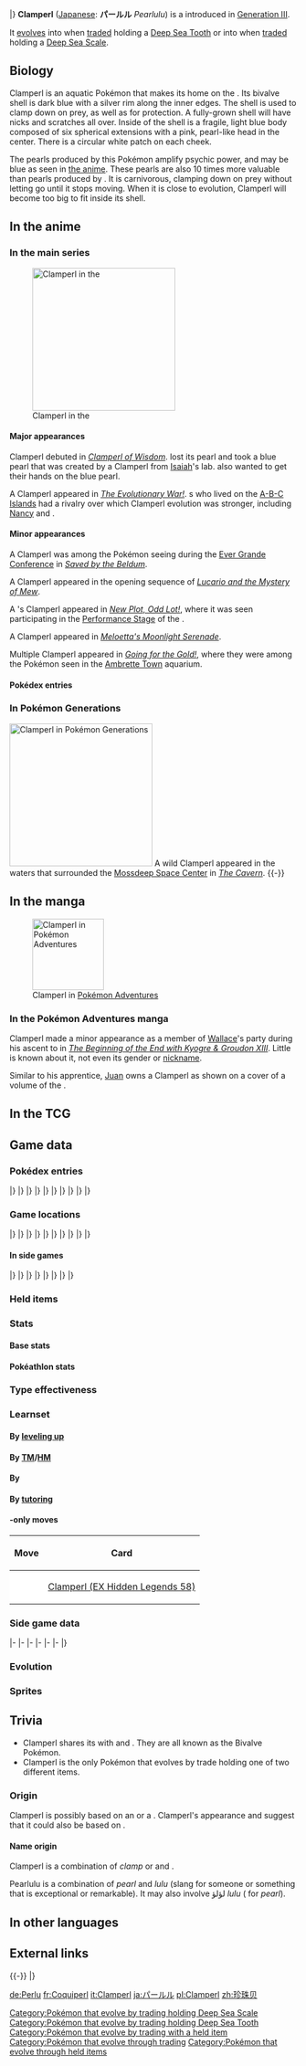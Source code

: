 {{PokémonPrevNext/Head|type=Water}}
{{PokémonPrevNext/GO|species=Clamperl}}
{{PokémonPrevNext/Pokémon|type=Water|prevnum=365|prev=Walrein|nextnum=367|next=Huntail|roundleft=bl|roundright=br}}
|}
{{Pokémon Infobox
|name=Clamperl
|jname=パールル
|jtranslit=Pāruru
|tmname=Pearlulu
|ndex=366
|hdex=176
|hdex6=185
|karea=Coastal
|kdex=141
|obrow=064
|typebox=1
|type1=Water
|category=Bivalve
|height-ftin=1'04"
|height-m=0.4
|weight-lbs=115.7
|weight-kg=52.5
|abilityn=d
|ability1=Shell Armor
|abilityd=Rattled
|egggroupn=1
|egggroup1=Water 1
|eggcycles=20
|evtotal=1
|evde=1
|expyield=69
|oldexp=142
|lv100exp=600,000
|gendercode=127
|color=Blue
|catchrate=255
|body=01
|pokefordex=clamperl
|generation=3
|friendship=70
}}
'''Clamperl''' ([[List of Japanese Pokémon names|Japanese]]: '''パールル''' ''Pearlulu'') is a {{type|Water}} {{OBP|Pokémon|species}} introduced in [[Generation III]].

It [[Evolution|evolves]] into {{p|Huntail}} when [[trade]]d holding a [[Deep Sea Tooth]] or into {{p|Gorebyss}} when [[trade]]d holding a [[Deep Sea Scale]].

==Biology==
Clamperl is an aquatic Pokémon that makes its home on the {{DL|List of Pokémon by habitat|Sea Pokémon|seafloor}}. Its bivalve shell is dark blue with a silver rim along the inner edges. The shell is used to clamp down on prey, as well as for protection. A fully-grown shell will have nicks and scratches all over. Inside of the shell is a fragile, light blue body composed of six spherical extensions with a pink, pearl-like head in the center. There is a circular white patch on each cheek. 

The pearls produced by this Pokémon amplify psychic power, and may be blue as seen in [[AG093|the anime]]. These pearls are also 10 times more valuable than pearls produced by {{p|Shellder}}. It is carnivorous, clamping down on prey without letting go until it stops moving. When it is close to evolution, Clamperl will become too big to fit inside its shell.

==In the anime==
===In the main series===
[[File:Clamperl anime.png|left|thumb|250px|Clamperl in the {{pkmn|anime}}]]
====Major appearances====
Clamperl debuted in ''[[AG093|Clamperl of Wisdom]]''. {{DL|Recurring wild Pokémon in the anime|Spoink}} lost its pearl and took a blue pearl that was created by a Clamperl from [[Isaiah]]'s lab. {{TRT}} also wanted to get their hands on the blue pearl.

A Clamperl appeared in ''[[AG095|The Evolutionary War!]]''. {{pkmn|Trainer}}s who lived on the [[A-B-C Islands]] had a rivalry over which Clamperl evolution was stronger, including [[Nancy]] and {{OBP|Keith|AG095}}.

====Minor appearances====
A Clamperl was among the Pokémon seeing during the [[Ever Grande Conference]] in ''[[AG126|Saved by the Beldum]]''.

A Clamperl appeared in the opening sequence of ''[[M08|Lucario and the Mystery of Mew]]''.

A {{pkmn|Coordinator}}'s Clamperl appeared in ''[[AG174|New Plot, Odd Lot!]]'', where it was seen participating in the [[Appeal|Performance Stage]] of the {{ci|Mulberry}} {{pkmn|Contest}}.

A Clamperl appeared in ''[[PK24|Meloetta's Moonlight Serenade]]''.

Multiple Clamperl appeared in ''[[XY022|Going for the Gold!]]'', where they were among the Pokémon seen in the [[Ambrette Town]] aquarium.

====Pokédex entries====
{{Animedexheader|Hoenn}}
{{Animedexbody|AG093|Clamperl|May's Pokédex|Clamperl, the Bivalve Pokémon. Clamperl holds a powerful shell that's useful in not only protecting itself, but also in clamping down on prey.}}
{{Animedexfooter/Pokémon|''Advanced Generation''|Hoenn}}

===In Pokémon Generations===
[[File:Tentacool Huntail Carvanha Clamperl PG.png|thumb|250px|Clamperl in [[Pokémon Generations]]]]
A wild Clamperl appeared in the waters that surrounded the [[Mossdeep Space Center]] in ''[[PG08|The Cavern]]''.
{{-}}

==In the manga==
[[File:Wallace Clamperl Adventures.png|thumb|125px|Clamperl in [[Pokémon Adventures]]]]
===In the Pokémon Adventures manga===
Clamperl made a minor appearance as a member of [[Wallace]]'s party during his ascent to {{pkmn|Champion}} in ''[[PS251|The Beginning of the End with Kyogre & Groudon XIII]]''. Little is known about it, not even its gender or [[nickname]].

Similar to his apprentice, [[Juan]] owns a Clamperl as shown on a cover of a volume of the {{chap|Ruby & Sapphire}}.

==In the TCG==
{{main|Clamperl (TCG)}}

==Game data==
===Pokédex entries===
{{Dex/Header|type=Water}}
{{Dex/NA|gen=III}}
{{Dex/Gen|gen=III}}
{{Dex/Entry1|v=Ruby|t=FFF|entry=Clamperl's sturdy shell is not only good for protection - it is also used for {{m|clamp}}ing and catching prey. A fully grown Clamperl's shell will be scored with nicks and scratches all over.}}
{{Dex/Entry1|v=Sapphire|t=FFF|entry=Clamperl grows while being protected by its {{a|Shell Armor|rock-hard shell}}. When its body becomes too large to fit inside the shell, it is sure evidence that this Pokémon is getting close to [[evolution]].}}
{{Dex/Entry1|v=Emerald|t=FFF|entry=A Clamperl slams its shell closed on prey to prevent escape. The pearl it creates upon evolution is said to be infused with a mysterious energy.}}
{{Dex/Entry2|v=FireRed|v2=LeafGreen|entry=It is protected by a {{m|Iron Defense|sturdy shell}}. Once in a lifetime, it makes a magnificent pearl.}}
|}
|}
{{Dex/Gen|gen=IV}}
{{Dex/Entry3|v=Diamond|v2=Pearl|v3=Platinum|entry=It makes a single pearl during its lifetime. The pearl is said to amplify psychic power.}}
{{Dex/Entry2|v=HeartGold|v2=SoulSilver|entry=When it evolves, it makes a mysterious pearl that amplifies psychic powers when it's held.}}
|}
|}
{{Dex/Gen|gen=V}}
{{Dex/Entry2|v=Black|v2=White|t=FFF|entry=It makes a single pearl during its lifetime. The pearl is said to amplify psychic power.}}
{{Dex/Entry2|v=Black 2|v2=White 2|t=FFF|entry=It makes a single pearl during its lifetime. The pearl is said to amplify psychic power.}}
|}
|}
{{Dex/Gen|gen=VI}}
{{Dex/Entry1|v=X|t=FFF|entry=When it evolves, it makes a mysterious pearl that amplifies psychic powers when it's held.}}
{{Dex/Entry1|v=Y|entry=It is protected by a {{m|Iron Defense|sturdy shell}}. Once in a lifetime, it makes a magnificent pearl.}}
{{Dex/Entry1|t=FFF|v=Omega Ruby|entry=Clamperl's sturdy shell is not only good for protection—it is also used for clamping and catching prey. A fully grown Clamperl's shell will be scored with nicks and scratches all over.
}}
{{Dex/Entry1|t=FFF|v=Alpha Sapphire|entry=Clamperl grows while being protected by its rock-hard shell. When its body becomes too large to fit inside the shell, it is sure evidence that this Pokémon is getting close to evolution.
}}
|}
|}
{{Dex/Gen|gen=VII}}
{{Dex/Entry1|v=Ultra Sun|entry=Despite its appearance, it's carnivorous. It clamps down on its prey with both sides of its shell and doesn't let go until they stop moving.}}
{{Dex/Entry1|v=Ultra Moon|entry=Clamperl's pearls are exceedingly precious. They can be more than 10 times as costly as Shellder's pearls.}}
|}
|}
{{Dex/Footer}}

===Game locations===
{{Availability/Header|type=Water}}
{{Availability/NA|gen=III}}
{{Availability/Gen|gen=III}}
{{Availability/Entry2|v=Ruby|v2=Sapphire|t=FFF|t2=FFF|area=[[Underwater]] on [[Route]]s {{rtn|124|Hoenn}} and {{rtn|126|Hoenn}}}}
{{Availability/Entry1|v=Emerald|t=FFF|area=[[Underwater]] on [[Route]]s {{rtn|124|Hoenn}} and {{rtn|126|Hoenn}}}}
{{Availability/Entry2/None|v=FireRed|v2=LeafGreen}}
{{Availability/Entry1/None|v=Colosseum}}
{{Availability/Entry1/None|v=XD|link=Pokémon XD: Gale of Darkness}}
|}
|}
{{Availability/Gen|gen=IV}}
{{Availability/Entry2|v=Diamond|v2=Pearl|area=[[Route]]s {{rtn|219|Sinnoh}} and {{rtn|221|Sinnoh}} ({{DL|Fishing|Super Rod}})}}
{{Availability/Entry1/None|v=Platinum}}
{{Availability/Entry2|v=HeartGold|v2=SoulSilver|area={{rt|19|Kanto}} ({{m|Surf}}ing during a [[Pokémon outbreak|Swarm]])}}
{{Availability/Entry1|v=Pal Park|color={{locationcolor/light|ocean}}|link=Pal Park|area={{DL|List of Pokémon by Pal Park location|Sea}}}}
|}
|}
{{Availability/Gen|gen=V}}
{{Availability/Entry2|v=Black|v2=White|t=FFF|area={{rt|4|Unova}} ([[Fishing]])}}
{{Availability/Entry2|v=Black 2|v2=White 2|t=FFF|area={{rt|4|Unova}} ([[Fishing]])}}
{{Availability/Entry1|v=Dream World|color={{dream color}}|area={{Dwa|Sparkling Sea}}}}
|}
|}
{{Availability/Gen|gen=VI}}
{{Availability/Entry2|v=X|v2=Y|t=FFF|area={{rt|12|Kalos}} ({{DL|Fishing|Good Rod}})}}
{{Availability/Entry2|v=Omega Ruby|v2=Alpha Sapphire|t=FFF|t2=FFF|area=[[Route]]s {{rtn|107|Hoenn}}, {{rtn|124|Hoenn}}, {{rtn|126|Hoenn}}, {{rtn|128|Hoenn}}, {{rtn|129|Hoenn}}, {{rtn|130|Hoenn}} ([[Underwater]])}}
|}
|}
{{Availability/Gen|gen=VII}}
{{Availability/Entry2/None|v=Sun|v2=Moon}}
{{Availability/Entry2|v=Ultra Sun|v2=Ultra Moon|area=[[Alola Route 15|Route 15]], [[Melemele Sea]] ([[Fishing]])}}
|}
|}
{{Availability/Footer}}

====In side games====
{{Availability/Header|type=Water}}
{{Availability/NA|gen=III}}
{{Availability/Gen|gen=III}}
{{Availability/Entry1|v=Pinball: R&S|link=Pokémon Pinball: Ruby & Sapphire|color={{ruby color}}|t=fff|area=Lake, Ocean ({{color2|{{sapphire color}}|Sapphire Field}})}}
{{Availability/Entry1|v=Trozei!|color={{yellow color}}|area=[[Secret Storage 18]], Endless Level 12, Trozei Battle, [[Mr. Who's Den]]}}
{{Availability/Entry2|v=MD Red|v2=MD Blue|link=Pokémon Mystery Dungeon: Red Rescue Team and Blue Rescue Team|area=[[Silver Trench]] (65F-79F), [[Far-off Sea]] (65F-75F)}}
|}
|}
{{Availability/Gen|gen=IV}}
{{Availability/Entry2|v=MD Time|v2=MD Darkness|link=Pokémon Mystery Dungeon: Explorers of Time and Explorers of Darkness|area=[[Surrounded Sea]] (B1-B20), [[Miracle Sea]] (B1-B18, Deep Miracle Sea B1-B4)}}
{{Availability/Entry1|v=MD Sky|link=Pokémon Mystery Dungeon: Explorers of Sky|area=[[Surrounded Sea]] (B1-B20), [[Miracle Sea]] (B1-B18, Deep Miracle Sea B1-B4)}}
{{Availability/Entry1|v=Ranger: SoA|color={{SoA color}}|link=Pokémon Ranger: Shadows of Almia|area=[[Sea of Wailord]]}}
<!--{{Availability/Entry1|v=MD Light|link=Pokémon Mystery Dungeon (WiiWare)|color={{electric color}}|area=}}-->
{{Availability/Entry1|v=Ranger: GS|color={{GS color}}|link=Pokémon Ranger: Guardian Signs|area=[[Coral Sea]]}}
|}
|}
{{Availability/Gen|gen=V}}
{{Availability/Entry1|1|v=Rumble Blast|color={{fire color}}|area=Beach: [[Echo Valley]]}}
{{Availability/Entry1|1|v=Rumble U|color={{fire color}}|area=[[Variety Battle#Empoleon the Great|Variety Battle: Empoleon the Great]]}}
|}
|}
{{Availability/Gen|gen=VI}}
{{Availability/Entry1|1|v=Battle Trozei|color={{defense color}}|area=[[Safari Jungle#Wednesday Stage 1|Safari Jungle: Stage 1]]{{dotw|We}}}}
{{Availability/Entry1|1|v=Shuffle|color={{beauty color}}|area=[[Violeta Palace|Violeta Palace: Stage 392]]}}
{{Availability/Entry1|1|v=Rumble World|color={{fire color}}|area=[[Origin Hideaway#Secret Cove|Origin Hideaway: Secret Cove]] <small>(All Areas)</small>, [[Distortion Land#Vast Ocean|Distortion Land: Vast Ocean]] <small>(All Areas)</small>}}
{{Availability/Entry1|1|v=Picross|color={{skill color light}}|area=[[Pokémon Picross Stages#Area 16|Area 16: Stage 05]]}}
|}
|}
{{Availability/Footer}}

===Held items===
{{HeldItems|type=Water
|rse1=Blue Shard|rse1type=None|rse1rar=5
|dp1=Big Pearl|dp1type=None|dp1rar=5
|hgss1=Big Pearl|hgss1type=None|hgss1rar=5
|bw1=Big Pearl|bw1type=None|bw1rar=5
|b2w21=Big Pearl|b2w21type=None|b2w21rar=5
|xy1=Big Pearl|xy1type=None|xy1rar=5
|oras1=Pearl|oras1type=Valuable item|oras1rar=50
|oras2=Big Pearl|oras2type=None|oras2rar=5
|usum1=Pearl|usum1type=Valuable item|usum1rar=50
|usum2=Big Pearl|usum2type=None|usum2rar=5
}}

===Stats===
====Base stats====
{{BaseStats
|type=Water
|HP=     35
|Attack= 64
|Defense=85
|SpAtk=  74
|SpDef=  55
|Speed=  32}}

====Pokéathlon stats====
{{Pokéthlon
|type=Water
|Speed=3
|SpeedMax=3
|Power=3
|PowerMax=3
|Technique=2
|TechniqueMax=3
|Stamina=4
|StaminaMax=5
|Jump=2
|JumpMax=3
}}

===Type effectiveness===
{{TypeEffectiveness
|type1=Water
|Normal=  100
|Fighting=100
|Flying=  100
|Poison=  100
|Ground=  100
|Rock=    100
|Bug=     100
|Ghost=   100
|Steel=    50
|Fire=     50
|Water=    50
|Grass=   200
|Electric=200
|Psychic= 100
|Ice=      50
|Dragon=  100
|Dark=    100
|Fairy=   100}}

===Learnset===
====By [[Level|leveling up]]====
{{learnlist/levelh/7|Clamperl|Water|Water|3}}
{{learnlist/level7|1|Clamp|Water|Physical|35|85|15||'''}}
{{learnlist/level7|1|Water Gun|Water|Special|40|100|25||'''}}
{{learnlist/level7|1|Whirlpool|Water|Special|35|85|15||'''}}
{{learnlist/level7|1|Iron Defense|Steel|Status|&mdash;|&mdash;|15}}
{{learnlist/level7|50|Shell Smash|Normal|Status|&mdash;|&mdash;|15}}
{{learnlist/levelf/7|Clamperl|Water|Water|3}}

====By [[TM]]/[[HM]]====
{{learnlist/tmh/7|Clamperl|Water|Water|3}}
{{learnlist/tm7|TM06|Toxic|Poison|Status|&mdash;|90|10}}
{{learnlist/tm7|TM07|Hail|Ice|Status|&mdash;|&mdash;|10}}
{{learnlist/tm7|TM10|Hidden Power|Normal|Special|60|100|15}}
{{learnlist/tm7|TM13|Ice Beam|Ice|Special|90|100|10}}
{{learnlist/tm7|TM14|Blizzard|Ice|Special|110|70|5}}
{{learnlist/tm7|TM17|Protect|Normal|Status|&mdash;|&mdash;|10}}
{{learnlist/tm7|TM18|Rain Dance|Water|Status|&mdash;|&mdash;|5}}
{{learnlist/tm7|TM21|Frustration|Normal|Physical|&mdash;|100|20}}
{{learnlist/tm7|TM27|Return|Normal|Physical|&mdash;|100|20}}
{{learnlist/tm7|TM32|Double Team|Normal|Status|&mdash;|&mdash;|15}}
{{learnlist/tm7|TM42|Facade|Normal|Physical|70|100|20}}
{{learnlist/tm7|TM44|Rest|Psychic|Status|&mdash;|&mdash;|10}}
{{learnlist/tm7|TM45|Attract|Normal|Status|&mdash;|100|15}}
{{learnlist/tm7|TM48|Round|Normal|Special|60|100|15}}
{{learnlist/tm7|TM55|Scald|Water|Special|80|100|15||'''}}
{{learnlist/tm7|TM87|Swagger|Normal|Status|&mdash;|85|15}}
{{learnlist/tm7|TM88|Sleep Talk|Normal|Status|&mdash;|&mdash;|10}}
{{learnlist/tm7|TM90|Substitute|Normal|Status|&mdash;|&mdash;|10}}
{{learnlist/tm7|TM94|Surf|Water|Special|90|100|15||'''}}
{{learnlist/tm7|TM98|Waterfall|Water|Physical|80|100|15||'''}}
{{learnlist/tm7|TM100|Confide|Normal|Status|&mdash;|&mdash;|20}}
{{learnlist/tmf/7|Clamperl|Water|Water|3}}

====By {{pkmn|breeding}}====
{{learnlist/breedh/7|Clamperl|Water|Water|3}}
{{learnlist/breed7|{{MSP|086|Seel}}{{MSP|087|Dewgong}}{{MSP|183|Marill}}{{MSP|184|Azumarill}}{{MSP|222|Corsola}}{{MSP|226|Mantine}}<br>{{MSP|350|Milotic}}{{MSP|368|Gorebyss}}{{MSP|535|Tympole}}{{MSP|536|Palpitoad}}{{MSP|537|Seismitoad}}{{MSP|580|Ducklett}}<br>{{MSP|581|Swanna}}{{MSP|594|Alomomola}}{{MSP|751|Dewpider}}{{MSP|752|Araquanid}}|Aqua Ring|Water|Status|&mdash;|&mdash;|20}}
{{learnlist/breed7|{{MSP|222|Corsola}}|Barrier|Psychic|Status|&mdash;|&mdash;|20|*}}
{{learnlist/breed7|{{MSP|060|Poliwag}}{{MSP|061|Poliwhirl}}{{MSP|131|Lapras}}{{MSP|363|Spheal}}{{MSP|364|Sealeo}}{{MSP|365|Walrein}}<br>{{MSP|422|Shellos}}{{MSP|423|Gastrodon}}|Body Slam|Normal|Physical|85|100|15}}
{{learnlist/breed7|{{MSP|086|Seel}}{{MSP|087|Dewgong}}{{MSP|116|Horsea}}{{MSP|117|Seadra}}{{MSP|230|Kingdra}}{{MSP|131|Lapras}}<br>{{MSP|138|Omanyte}}{{MSP|139|Omastar}}{{MSP|222|Corsola}}{{MSP|279|Pelipper}}{{MSP|363|Spheal}}{{MSP|364|Sealeo}}<br>{{MSP|365|Walrein}}{{MSP|367|Huntail}}{{MSP|393|Piplup}}{{MSP|394|Prinplup}}{{MSP|395|Empoleon}}{{MSP|564|Tirtouga}}<br>{{MSP|565|Carracosta}}{{MSP|594|Alomomola}}|Brine|Water|Special|65|100|10||'''}}
{{learnlist/breed7|{{MSP|131|Lapras}}{{MSP|226|Mantine}}|Confuse Ray|Ghost|Status|&mdash;|100|10}}
{{learnlist/breed7|{{MSP|140|Kabuto}}{{MSP|141|Kabutops}}{{MSP|222|Corsola}}{{MSP|618|Stunfisk}}|Endure|Normal|Status|&mdash;|&mdash;|10}}
{{learnlist/breed7|{{MSP|194|Wooper}}{{MSP|195|Quagsire}}{{MSP|258|Mudkip}}{{MSP|369|Relicanth}}{{MSP|422|Shellos}}{{MSP|423|Gastrodon}}<br>{{MSP|618|Stunfisk}}{{MSP|771|Pyukumuku}}|Mud Sport|Ground|Status|&mdash;|&mdash;|15}}
{{learnlist/breed7|{{MSP|194|Wooper}}{{MSP|195|Quagsire}}{{MSP|259|Marshtomp}}{{MSP|260|Swampert}}{{MSP|422|Shellos}}{{MSP|423|Gastrodon}}<br>{{MSP|535|Tympole}}{{MSP|536|Palpitoad}}{{MSP|537|Seismitoad}}{{MSP|618|Stunfisk}}{{MSP|692|Clauncher}}{{MSP|693|Clawitzer}}|Muddy Water|Water|Special|90|85|10||'''}}
{{learnlist/breed7|{{MSP|222|Corsola}}{{MSP|350|Milotic}}|Refresh|Normal|Status|&mdash;|&mdash;|20}}
{{learnlist/breed7|{{MSP|226|Mantine}}{{MSP|278|Wingull}}{{MSP|279|Pelipper}}{{MSP|535|Tympole}}{{MSP|536|Palpitoad}}{{MSP|537|Seismitoad}}|Supersonic|Normal|Status|&mdash;|55|20}}
{{learnlist/breed7|{{MSP|007|Squirtle}}{{MSP|008|Wartortle}}{{MSP|009|Blastoise}}{{MSP|054|Psyduck}}{{MSP|055|Golduck}}{{MSP|079|Slowpoke}}<br>{{MSP|080|Slowbro}}{{MSP|199|Slowking}}{{MSP|131|Lapras}}{{MSP|223|Remoraid}}{{MSP|226|Mantine}}{{MSP|278|Wingull}}<br>{{MSP|279|Pelipper}}{{MSP|350|Milotic}}{{MSP|367|Huntail}}{{MSP|368|Gorebyss}}{{MSP|422|Shellos}}{{MSP|423|Gastrodon}}<br>{{MSP|580|Ducklett}}{{MSP|581|Swanna}}{{MSP|594|Alomomola}}{{MSP|656|Froakie}}{{MSP|657|Frogadier}}{{MSP|658|Greninja}}<br>{{MSP|690|Skrelp}}{{MSP|691|Dragalge}}{{MSP|692|Clauncher}}{{MSP|693|Clawitzer}}|Water Pulse|Water|Special|60|100|20||'''}}
{{learnlist/breedf/7|Clamperl|Water|Water|3}}

====By [[Move Tutor|tutoring]]====
{{learnlist/tutorh/7|Clamperl|Water|Water|3}}
{{learnlist/tutor7|Icy Wind|Ice|Special|55|95|15|||no|yes}}
{{learnlist/tutor7|Iron Defense|Steel|Status|—|—|15|||no|yes}}
{{learnlist/tutor7|Snore|Normal|Special|50|100|15|||no|yes}}
{{learnlist/tutor7|Water Pulse|Water|Special|60|100|20||'''|no|yes}}
{{learnlist/tutorf/7|Clamperl|Water|Water|3}}

===={{Trading Card Game}}-only moves====
{| class="roundy" style="margin:auto; background: #{{tcg water color light}}; border: 3px solid #{{tcg water color}}"
! Move
! Card
|-
| style="background:#fff; {{roundybl|5px}}" | {{m|Bubble}}
| style="background:#fff; {{roundybr|5px}}" | [[Clamperl (EX Hidden Legends 58)]]
|}

===Side game data===
{{Spindata/Head|type=Water}}
{{Spindata/PinballRS|col=3|type=Water|ndex=366|acquisition=Catch}}
{{Spindata/Trozei|col=3|type=Water|ndex=366|rarity=Common}}
|-
{{Spindata/MDRB|col=6|type=Water|ndex=366
|body=1
|rate=8.5
|area=Deep-Sea Floor
|P1=In my lifetime, I can make one pearl, and that's it!
|P2=My health has dipped to approximately halfway down.
|P3=I can't go on... Please save my pearl at least...
|PL=All right! I gained a level! My pearl is growing bigger!
}}
|-
{{Spindata/MDTDS|col=6|type=Water|ndex=366
|body=1
|rate=8.2
|IQ=F
}}
|-
{{Spindata/Ranger GS|col=6|type=Water
|group=Water
|assist=Water
|field=Cut
|fieldpower=1
|past=NA
|browser=It attacks by spitting bubbles that make Pokémon Slowed.
}}
|-
{{Spindata/RumbleBlast|col=6|type=Water
|att=2
|def=3
|speed=3
}}
|-
{{Spindata/Battle Trozei|col=3|type=Water|ndex=366
|power=1
}}
{{Spindata/Shuffle|col=3|type=Water|ndex=366|num=538
|min=50
|max=100
|raisemaxlevel=5
|skill=Mega Boost+
|skilldesc=Fills the Mega Gauge of the same type of Pokémon more.
}}
|-
{{Spindata/GO|col=6|type=Water|ndex=366
|buddy=3
|evocandy=50
|stamina=180
|attack=137
|defense=132
|fast={{m|Water Gun}}
|special={{m|Body Slam}}, {{m|Ice Beam}}, {{m|Water Pulse}}
}}
|}

===Evolution===
{{evobox
|family=Normal
|sprite1=366Clamperl
|name1=Clamperl
|type1-1=Water
|evotype1=Trade
|held1=Deep Sea Tooth
|sprite2=367Huntail
|name2=Huntail
|type1-2=Water
|evotype1a=Trade
|held1a=Deep Sea Scale
|sprite2a=368Gorebyss
|name2a=Gorebyss
|type1-2a=Water}}

===Sprites===
{{Spritebox/Header|type=Water}}
{{Spritebox/NA|gen=III}}
{{Spritebox/3|ndex=366}}
{{Spritebox/4|ndex=366}}
{{Spritebox/5|ndex=366}}
{{Spritebox/6|ndex=366}}
{{Spritebox/7|ndex=366}}
{{Spritebox/Footer|366|Clamperl}}

==Trivia==
* Clamperl shares its {{pkmn|category}} with {{p|Shellder}} and {{p|Cloyster}}. They are all known as the Bivalve Pokémon.
* Clamperl is the only Pokémon that evolves by trade holding one of two different items.

===Origin===
Clamperl is possibly based on an {{wp|oyster}} or a {{wp|giant clam}}. Clamperl's appearance and {{p|Huntail|its}} {{p|Gorebyss|evolutions}} suggest that it could also be based on {{wp|roe}}.

====Name origin====
Clamperl is a combination of ''clamp'' or ''{{wp|clam}}'' and ''{{wp|pearl}}''.

Pearlulu is a combination of ''pearl'' and ''lulu'' (slang for someone or something that is exceptional or remarkable). It may also involve لؤلؤ ''lulu'' ({{wp|Arabic language|Arabic}} for ''pearl'').

==In other languages==
{{Other languages|type=Water|type2=Water
|ja=パールル ''Pearlulu''|jameaning=From ''pearl'' and ''lulu'' (slang for someone or something that is exceptional or remarkable). It may also involve لؤلؤ ''lulu'' (Arabic for pearl).
|de=Perlu|demeaning=From ''{{tt|Perl|pearl}}''. Similar to Japanese name
|fr=Coquiperl|frmeaning=From {{tt|''coquille''|shell}} and {{tt|''perle''|pearl}}
|es=Clamperl|esmeaning=Same as English name
|it=Clamperl|itmeaning=Same as English name
|ko=진주몽 ''Zinzumong''|komeaning=From {{tt|진주 ''jinju''|pearl}} and {{tt|몽 (夢) ''mong''|dream}}, referencing its seemingly "sleeping" appearance
|zh_cmn=珍珠貝 ''Zhēn Zhū Bèi''|zh_cmnmeaning=Literally "Pearl shellfish"
|hi=क्लैमपर्ल ''Clamperl''|himeaning=Transliteration of English name
}}
{{left clear}}

==External links==

{{-}}
{{PokémonPrevNext/Head|type=Water}}
{{PokémonPrevNext/Pokémon|type=Water|prevnum=365|prev=Walrein|nextnum=367|next=Huntail}}
|}
{{Project Pokédex notice}}

[[Category:Pokémon that evolve by trading holding Deep Sea Scale]]
[[Category:Pokémon that evolve by trading holding Deep Sea Tooth]]
[[Category:Pokémon that evolve by trading with a held item]]
[[Category:Pokémon that evolve through trading]]
[[Category:Pokémon that evolve through held items]]

[[de:Perlu]]
[[fr:Coquiperl]]
[[it:Clamperl]]
[[ja:パールル]]
[[pl:Clamperl]]
[[zh:珍珠贝]]